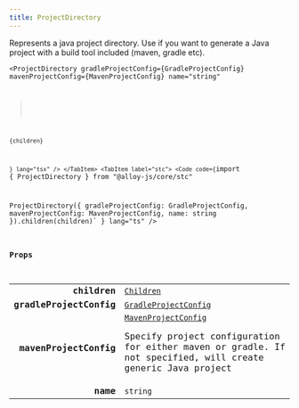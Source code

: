 ```yaml
---
title: ProjectDirectory
---
```



Represents a java project directory. Use if you want to generate a Java project with a build tool included (maven, gradle etc).

<Tabs syncKey="component-style">
    <TabItem label="jsx">
        <Code code={`import { ProjectDirectory } from "@alloy-js/core" 

<ProjectDirectory 
    gradleProjectConfig={GradleProjectConfig}
    mavenProjectConfig={MavenProjectConfig}
    name="string"
>
    {children}
</ProjectDirectory>`} lang="tsx" />
</TabItem>
<TabItem label="stc">
    <Code code={`import { ProjectDirectory } from "@alloy-js/core/stc" 

ProjectDirectory({ 
    gradleProjectConfig: GradleProjectConfig,
    mavenProjectConfig: MavenProjectConfig,
    name: string
}).children(children)` } lang="ts" />
</TabItem>
</Tabs>

### Props

<table>
  <tr>
    <td style="text-align: right;font-weight: bold;">children</td>
    <td>
      <Badge text="optional" variant="note" size="small" /> <code><a href="../../../core/types/children/">Children</a></code>
  
  
  
  
  </td>
  </tr>
  <tr>
    <td style="text-align: right;font-weight: bold;">gradleProjectConfig</td>
    <td>
      <Badge text="optional" variant="note" size="small" /> <code><a href="../../types/gradleprojectconfig/">GradleProjectConfig</a></code>
  
  
  
  
  </td>
  </tr>
  <tr>
    <td style="text-align: right;font-weight: bold;">mavenProjectConfig</td>
    <td>
      <Badge text="optional" variant="note" size="small" /> <code><a href="../../types/mavenprojectconfig/">MavenProjectConfig</a></code>
  
  Specify project configuration for either maven or gradle. If not specified, will create generic Java project
  
  
  </td>
  </tr>
  <tr>
    <td style="text-align: right;font-weight: bold;">name</td>
    <td>
       <code>string</code>
  
  
  
  
  </td>
  </tr>
</table>